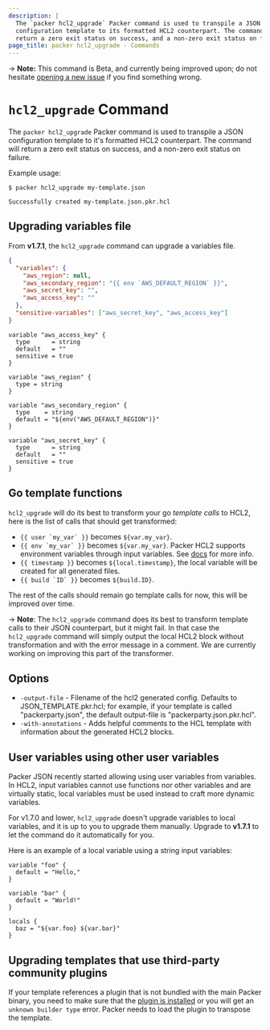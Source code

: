```yaml
---
description: |
  The `packer hcl2_upgrade` Packer command is used to transpile a JSON
  configuration template to its formatted HCL2 counterpart. The command will
  return a zero exit status on success, and a non-zero exit status on failure.
page_title: packer hcl2_upgrade - Commands
---
```


-> **Note:** This command is Beta, and currently being improved upon; do not
hesitate [opening a new
issue](https://github.com/hashicorp/packer/issues/new/choose) if you find
something wrong.

# `hcl2_upgrade` Command

The `packer hcl2_upgrade` Packer command is used to transpile a JSON
configuration template to it's formatted HCL2 counterpart. The command will
return a zero exit status on success, and a non-zero exit status on failure.

Example usage:

```shell-session
$ packer hcl2_upgrade my-template.json

Successfully created my-template.json.pkr.hcl
```

## Upgrading variables file

From **v1.7.1**, the `hcl2_upgrade` command can upgrade a variables file.

<Tabs>
<Tab heading="Original file (variables.json)">

```json
{
  "variables": {
    "aws_region": null,
    "aws_secondary_region": "{{ env `AWS_DEFAULT_REGION` }}",
    "aws_secret_key": "",
    "aws_access_key": ""
  },
  "sensitive-variables": ["aws_secret_key", "aws_access_key"]
}
```

</Tab>
<Tab heading="Result file (variables.pkr.hcl)">

```hcl
variable "aws_access_key" {
  type      = string
  default   = ""
  sensitive = true
}

variable "aws_region" {
  type = string
}

variable "aws_secondary_region" {
  type    = string
  default = "${env("AWS_DEFAULT_REGION")}"
}

variable "aws_secret_key" {
  type      = string
  default   = ""
  sensitive = true
}
```

</Tab>
</Tabs>

## Go template functions

`hcl2_upgrade` will do its best to transform your go _template calls_ to HCL2,
here is the list of calls that should get transformed:

- `` {{ user `my_var` }} `` becomes `${var.my_var}`.
- `` {{ env `my_var` }} `` becomes `${var.my_var}`. Packer HCL2 supports
  environment variables through input variables. See
  [docs](/docs/templates/hcl_templates/variables#environment-variables)
  for more info.
- `{{ timestamp }}` becomes `${local.timestamp}`, the local variable
  will be created for all generated files.
- `` {{ build `ID` }} `` becomes `${build.ID}`.

The rest of the calls should remain go template calls for now, this will be
improved over time.

-> **Note**: The `hcl2_upgrade` command does its best to transform template
calls to their JSON counterpart, but it might fail. In that case the
`hcl2_upgrade` command will simply output the local HCL2 block without
transformation and with the error message in a comment. We are currently
working on improving this part of the transformer.

## Options

- `-output-file` - Filename of the hcl2 generated config. Defaults to
  JSON_TEMPLATE.pkr.hcl; for example, if your template is called
  "packerparty.json", the default output-file is "packerparty.json.pkr.hcl".
- `-with-annotations` - Adds helpful comments to the HCL template with
  information about the generated HCL2 blocks.

## User variables using other user variables

Packer JSON recently started allowing using user variables from variables. In
HCL2, input variables cannot use functions nor other variables and are
virtually static, local variables must be used instead to craft more dynamic
variables.

For v1.7.0 and lower, `hcl2_upgrade` doesn't upgrade variables to local variables,
and it is up to you to upgrade them manually. Upgrade to **v1.7.1** to let the command do it
automatically for you.

Here is an example of a local variable using a string input variables:

```hcl
variable "foo" {
  default = "Hello,"
}

variable "bar" {
  default = "World!"
}

locals {
  baz = "${var.foo} ${var.bar}"
}
```

## Upgrading templates that use third-party community plugins

If your template references a plugin that is not bundled with the main Packer
binary, you need to make sure that the [plugin is installed](/docs/plugins#installing-plugins)
or you will get an `unknown builder type` error. Packer needs to load the plugin
to transpose the template.